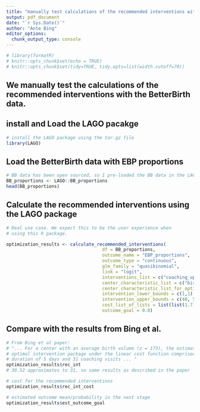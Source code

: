 ```yaml
---
title: "manually test calculations of the recommended interventions with BB data and proportions as a continuous outcome."
output: pdf_document
date: "`r Sys.Date()`"
author: "Ante Bing"
editor_options: 
  chunk_output_type: console
---
```

```r
# library(formatR)
# knitr::opts_chunk$set(echo = TRUE)
# knitr::opts_chunk$set(tidy=TRUE, tidy.opts=list(width.cutoff=70))
```


## We manually test the calculations of the recommended interventions with the BetterBirth data.

## install and Load the LAGO pacakge 
```r
# install the LAGO package using the tar.gz file
library(LAGO)
```

## Load the BetterBirth data with EBP proportions
```r
# BB data has been open sourced, so I pre-loaded the BB data in the LAGO package 
BB_proportions <- LAGO::BB_proportions
head(BB_proportions)
```

## Calculate the recommended interventions using the LAGO package 
```r
# Real use case. We expect this to be the user experience when 
# using this R package. 

optimization_results <- calculate_recommended_interventions(
                                    df = BB_proportions,
                                    outcome_name = "EBP_proportions",
                                    outcome_type = "continuous", 
                                    glm_family = "quasibinomial",
                                    link = "logit",
                                    interventions_list = c("coaching_updt", "launch_duration"),
                                    center_characteristic_list = c("birth_volume_100"),
                                    center_characteristic_list_for_optimization = 1.75,
                                    intervention_lower_bounds = c(1,1),
                                    intervention_upper_bounds = c(40, 5),
                                    cost_list_of_lists = list(list(1.7), list(8)),
                                    outcome_goal = 0.8)
```

## Compare with the results from Bing et al. 
```r
# From Bing et al paper:
# "... For a center with an average birth volume (z = 175), the estimated 
# optimal intervention package under the linear cost function comprised a launch 
# duration of 5 days and 31 coaching visits ... "
optimization_results$rec_int
# 30.52 approximates to 31, so same results as described in the paper 

# cost for the recommended interventions
optimization_results$rec_int_cost

# estimated outcome mean/probability in the next stage 
optimization_results$est_outcome_goal
```


